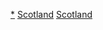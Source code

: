 <noinclude>{{noteTA
|G1=英國地名
}}</noinclude>
{{Navbox
|name       = 英國國會選區 (蘇格蘭)
|title      = [[蘇格蘭]]的[[英國國會]]選區 （59席）
|listclass=hlist
|group1 = [[蘇格蘭民族黨]]（47席）
|list1 = 
*[[北阿伯丁 (英國國會選區)|北阿伯丁]]
*[[南阿伯丁 (英國國會選區)|南阿伯丁]]
*[[安格斯 (英國國會選區)|安格斯]]
*[[艾迪爾與蕭特 (英國國會選區)|艾迪爾與蕭特]]
*[[阿蓋爾-比特 (英國國會選區)|阿蓋爾-比特]]
*[[艾爾、卡里克和卡姆諾克 (英國國會選區)|艾爾、卡里克和卡姆諾克]]
*[[中艾爾郡 (英國國會選區)|中艾爾郡]]
*[[寇特布里奇、克里斯頓和貝爾斯希爾 (英國國會選區)|寇特布里奇、克里斯頓和貝爾斯希爾]]
*[[堪伯諾爾德、基爾塞斯和東柯金蒂洛赫 (英國國會選區)|堪伯諾爾德、基爾塞斯和東柯金蒂洛赫]]
*[[東鄧迪 (英國國會選區)|東鄧迪]]
*[[西鄧迪 (英國國會選區)|西鄧迪]]
*[[鄧弗姆林和西法夫 (英國國會選區)|鄧弗姆林和西法夫]]
*[[東鄧巴頓郡 (英國國會選區)|東鄧巴頓郡]]
*[[東基爾布萊德、斯特雷文和萊斯馬黑戈 (英國國會選區)|東基爾布萊德、斯特雷文和萊斯馬黑戈]]
*[[東洛錫安 (英國國會選區)|東洛錫安]]
*[[東倫弗魯郡 (英國國會選區)|東倫弗魯郡]]
*[[東愛丁堡 (英國國會選區)|東愛丁堡]]
*[[北愛丁堡和利斯 (英國國會選區)|北愛丁堡和利斯]]
*[[西南愛丁堡 (英國國會選區)|西南愛丁堡]]
*[[福爾柯克 (英國國會選區)|福爾柯克]]
*[[中格拉斯哥 (英國國會選區)|中格拉斯哥]]
*[[東格拉斯哥 (英國國會選區)|東格拉斯哥]]
*[[北格拉斯哥 (英國國會選區)|北格拉斯哥]]
*[[東北格拉斯哥 (英國國會選區)|東北格拉斯哥]]
*[[西北格拉斯哥 (英國國會選區)|西北格拉斯哥]]
*[[南格拉斯哥 (英國國會選區)|南格拉斯哥]]
*[[西南格拉斯哥 (英國國會選區)|西南格拉斯哥]]
*[[格蘭洛斯 (英國國會選區)|格蘭洛斯]]
*[[戈登 (英國國會選區)|戈登]]
*[[因弗克萊德 (英國國會選區)|因弗克萊德]]
*[[因弗內斯、內恩、巴德諾赫和斯特拉斯佩 (英國國會選區)|因弗內斯、內恩、巴德諾赫和斯特拉斯佩]]
*[[基爾馬諾克和勞登 (英國國會選區)|基爾馬諾克和勞登]]
*[[柯科迪和考登畢斯 (英國國會選區)|柯科迪和考登畢斯]]
*[[拉納克和東哈密爾頓 (英國國會選區)|拉納克和東哈密爾頓]]
*[[林利斯戈和東福爾柯克 (英國國會選區)|林利斯戈和東福爾柯克]]
*[[利文斯頓 (英國國會選區)|利文斯頓]]
*[[中洛錫安 (英國國會選區)|中洛錫安]]
*[[馬瑟韋爾和威蕭 (英國國會選區)|馬瑟韋爾和威蕭]]
*[[西部群島 (英國國會選區)|西部群島]]
*[[北艾爾郡和阿倫 (英國國會選區)|北艾爾郡和阿倫]]
*[[奧克爾和南珀斯郡 (英國國會選區)|奧克爾和南珀斯郡]]
*[[佩斯利和北倫弗魯郡 (英國國會選區)|佩斯利和北倫弗魯郡]]
*[[佩斯利和南倫弗魯郡 (英國國會選區)|佩斯利和南倫弗魯郡]] 
*[[珀斯和北珀斯郡 (英國國會選區)|珀斯和北珀斯郡]]
*[[羅斯、斯凱和洛哈伯 (英國國會選區)|羅斯、斯凱和洛哈伯]]
*[[斯特靈 (英國國會選區)|斯特靈]]
*[[西鄧巴頓郡 (英國國會選區)|西鄧巴頓郡]]

|group2 = [[保守黨 (英國)|保守黨]]（6席）
|list2  = 
*[[班夫和布臣 (英國國會選區)|班夫和布臣]]
*[[貝里克郡、羅克斯堡和塞爾扣克 (英國國會選區)|貝里克郡、羅克斯堡和塞爾扣克]]
*[[鄧弗里斯和加洛韋 (英國國會選區)|鄧弗里斯和加洛韋]]
*[[鄧弗里斯郡、克萊茲代爾和特威德爾 (英國國會選區)|鄧弗里斯郡、克萊茲代爾和特威德爾]]
*[[馬里 (英國國會選區)|馬里]]
*[[西阿伯丁郡和金卡丁 (英國國會選區)|西阿伯丁郡和金卡丁]]

|group3 = [[自由民主黨 (英國)|自由民主黨]]（4席）
|list3  = 
*[[凱斯內斯、薩瑟蘭和伊斯特羅斯 (英國國會選區)|凱斯內斯、薩瑟蘭和伊斯特羅斯]]
*[[西愛丁堡 (英國國會選區)|西愛丁堡]]
*[[東北法夫 (英國國會選區)|東北法夫]]
*[[奧克尼和設德蘭 (英國國會選區)|奧克尼和設德蘭]]

|group4 = [[工黨 (英國)|工黨]]（1席）
|list4 =
*[[南愛丁堡 (英國國會選區)|南愛丁堡]]

|group5 = [[無黨籍]]（1席）
|list5 =
*[[拉瑟格倫和西哈密爾頓 (英國國會選區)|拉瑟格倫和西哈密爾頓]]
|
|belowclass = hlist
|below = 

* [[Template:英國國會選區 (東密德蘭)|東密德蘭]]
* [[Template:英國國會選區 (東英格蘭)|東英格蘭]]
* [[Template:英國國會選區 (倫敦)|倫敦]]
* [[Template:英國國會選區 (東北英格蘭)|東北英格蘭]]
* [[Template:英國國會選區 (西北英格蘭)|西北英格蘭]]
* [[Template:英國國會選區 (北愛爾蘭)|北愛爾蘭]]
* [[Template:英國國會選區 (蘇格蘭)|蘇格蘭]]
* [[Template:英國國會選區 (東南英格蘭)|東南英格蘭]]
* [[Template:英國國會選區 (西南英格蘭)|西南英格蘭]]
* [[Template:英國國會選區 (威爾斯)|威爾斯]]
* [[Template:英國國會選區 (西密德蘭)|西密德蘭]]
* [[Template:英國國會選區 (約克郡-亨伯)|約克郡-亨伯]]
}}<noinclude>
[[Category:英國國會選區 (蘇格蘭)|*]]
[[Category:英國國會選區模板|Scotland]]
[[Category:英国国会模板|Scotland]]
</noinclude>